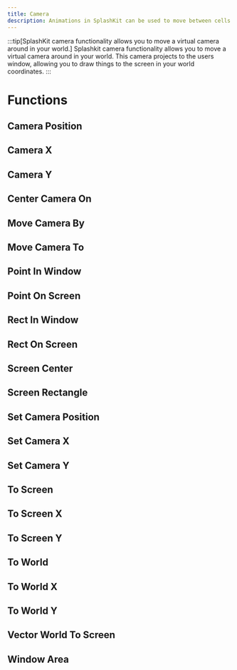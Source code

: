 ```yaml
---
title: Camera
description: Animations in SplashKit can be used to move between cells in bitmaps and sprites. Each animation generates a number sequence that can then be used when drawing bitmaps.
---
```

:::tip[SplashKit camera functionality allows you to move a virtual camera around in your world.]
Splashkit camera functionality allows you to move a virtual camera around in your world. This camera projects to the users window, allowing you to draw things to the screen in your world coordinates.
:::



# Functions
## Camera Position
## Camera X
## Camera Y
## Center Camera On
## Move Camera By
## Move Camera To
## Point In Window
## Point On Screen
## Rect In Window
## Rect On Screen
## Screen Center
## Screen Rectangle
## Set Camera Position
## Set Camera X
## Set Camera Y
## To Screen
## To Screen X
## To Screen Y
## To World
## To World X
## To World Y
## Vector World To Screen
## Window Area

